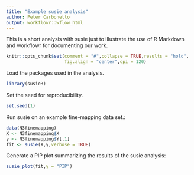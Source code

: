 ```yaml
---
title: "Example susie analysis"
author: Peter Carbonetto
output: workflowr::wflow_html
---
```


This is a short analysis with susie just to illustrate the use of
R Markdown and workflowr for documenting our work.

```r
knitr::opts_chunk$set(comment = "#",collapse = TRUE,results = "hold",
                      fig.align = "center",dpi = 120)
```

Load the packages used in the analysis.

```r
library(susieR)
```

Set the seed for reproducibility.

```r
set.seed(1)
```

Run susie on an example fine-mapping data set.:

```r
data(N3finemapping)
X <- N3finemapping$X
y <- N3finemapping$Y[,1]
fit <- susie(X,y,verbose = TRUE)
```

Generate a PIP plot summarizing the results of the susie analysis:

```r
susie_plot(fit,y = "PIP")
```
